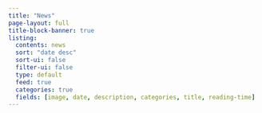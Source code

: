 ```yaml
---
title: "News"
page-layout: full
title-block-banner: true
listing:
  contents: news
  sort: "date desc"
  sort-ui: false
  filter-ui: false
  type: default
  feed: true
  categories: true
  fields: [image, date, description, categories, title, reading-time]
---
```

